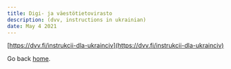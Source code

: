 ---
title: Digi- ja väestötietovirasto
description: (dvv, instructions in ukrainian)
date: May 4 2021
---

[https://dvv.fi/instrukcii-dla-ukrainciv](https://dvv.fi/instrukcii-dla-ukrainciv) 

Go back [home](/).